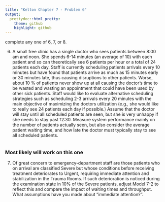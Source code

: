 ```yaml
---
title: "Kelton Chapter 7 - Problem 6"
output:
  prettydoc::html_pretty:
    theme: github
    highlight: github
---
```


complete any one of 6, 7, or 8. 

6. A small free clinic has a single doctor who sees patients between 8:00 am and noon. She spends 6-14 minutes (an average of 10) with each patient and so can theoretically see 6 patients per hour or a total of 24 patients each day. Staff is currently scheduling patients arrivals every 10 minutes but have found that patients arrive as much as 15 minutes early or 30 minutes late, thus causing disruptions to other patients. Worse, about 10 % of patients never show up at all causing the doctor's time to be wasted and wasting an appointment that could have been used by other sick patients. Staff would like to evaluate alternative scheduling strategies such as scheduling 2-3 arrivals every 20 minutes with the main objective of maximizing the doctors utilization (e.g., she would like to really see 24 patients each day if possible.) Assume that the doctor will stay until all scheduled patients are seen, but she is very unhappy if she needs to stay past 12:30. Measure system performance mainly on the number of patients actually seen, but also consider the average patient waiting time, and how late the doctor must typically stay to see all scheduled patients. 

```r
```

### Most likely will work on this one 

7. Of great concern to emergency-department staff are those patients who on arrival are classified Severe but whose conditions before receiving treatment deteriorates to Urgent, requiring immediate attention and stabilization in the Trauma Rooms. If such deterioration is noticed during the examination state in 10% of the Severe patients, adjust Model 7-2 to reflect this and compare the impact of waiting times and throughput. What assumptions have you made about "immediate attention?". 




